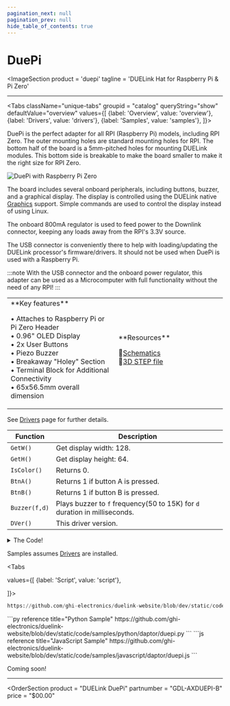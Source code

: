 ```yaml
---
pagination_next: null
pagination_prev: null
hide_table_of_contents: true
---
```



# DuePi

<ImageSection
    product = 'duepi'
    tagline = 'DUELink Hat for Raspberry Pi & Pi Zero'
></ImageSection>

---

<Tabs className="unique-tabs" groupid = "catalog" queryString="show" defaultValue="overview"
  values={[
    {label: 'Overview', value: 'overview'},
    {label: 'Drivers', value: 'drivers'},
    {label: 'Samples', value: 'samples'},
  ]}>

<TabItem value="overview">

DuePi is the perfect adapter for all RPI (Raspberry Pi) models, including RPI Zero. The outer mounting holes are standard mounting holes for RPI. The bottom half of the board is a 5mm-pitched holes for mounting DUELink modules. This bottom side is breakable to make the board smaller to make it the right size for RPI Zero.

![DuePi with Raspberry Pi Zero](pathname:///img/duepi-zero.png)

The board includes several onboard peripherals, including buttons, buzzer, and a graphical display. The display is controlled using the DUELink native [Graphics](../../engine/graphics) support. Simple commands are used to control the display instead of using Linux.

The onboard 800mA regulator is used to feed power to the Downlink connector, keeping any loads away from the RPI's 3.3V source.

The USB connector is conveniently there to help with loading/updating the DUELink processor's firmware/drivers. It should not be used when DuePi is used with a Raspberry Pi.

:::note
With the USB connector and the onboard power regulator, this adapter can be used as a Microcomputer with full functionality without the need of any RPI!
:::

<table><td width='50%'>
**Key features**

• Attaches to Raspberry Pi or Pi Zero Header<br/>
• 0.96" OLED Display<br/>
• 2x User Buttons<br/>
• Piezo Buzzer<br/>
• Breakaway "Holey" Section<br/>
• Terminal Block for Additional Connectivity<br/>
• 65x56.5mm overall dimension<br/>

</td><td width='50%'>
**Resources**

📄[Schematics](pathname:///sch/gdl-axduepi-b.pdf)<br/>
🔩[3D STEP file](pathname:///3d/gdl-axduepi-b.step)<br/>

</td></table>

</TabItem>

<TabItem value="drivers">

See [Drivers](../../engine/drivers) page for further details.

Function | Description
---| ---
`GetW()` | Get display width: 128.
`GetH()` | Get display height: 64.
`IsColor()` | Returns 0.
`BtnA()` | Returns 1 if button A is pressed.
`BtnB()` | Returns 1 if button B is pressed.
`Buzzer(f,d)` | Plays buzzer to `f` frequency(50 to 15K) for `d` duration in milliseconds.
`DVer()` | This driver version.

<details>
  <summary>The Code!</summary>

```py reference title="DuePi"
https://github.com/ghi-electronics/duelink-website/blob/dev/static/code/drivers/daptor/duepi.txt
```

</details>
</TabItem>

<TabItem value="samples">

Samples assumes [Drivers](../../engine/drivers) are installed.

<Tabs

  values={[
    {label: 'Script', value: 'script'},

]}>

<TabItem value="script">

```py reference title="Script Sample"
https://github.com/ghi-electronics/duelink-website/blob/dev/static/code/samples/script/daptor/duepi.txt
```
</TabItem>

<TabItem value="py">
```py reference title="Python Sample"
https://github.com/ghi-electronics/duelink-website/blob/dev/static/code/samples/python/daptor/duepi.py
```
</TabItem>

<TabItem value="js">
```js reference title="JavaScript Sample"
https://github.com/ghi-electronics/duelink-website/blob/dev/static/code/samples/javascript/daptor/duepi.js
```
</TabItem>

</Tabs>
</TabItem>

<TabItem value="projects">Coming soon!</TabItem>

</Tabs>

---

<OrderSection
    product = "DUELink DuePi"
    partnumber = "GDL-AXDUEPI-B"
    price = "$00.00"
></OrderSection>
